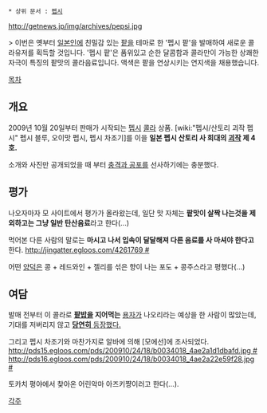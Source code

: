  * 상위 문서 : [[펩시]]

http://getnews.jp/img/archives/pepsi.jpg

> 이번은 옛부터 [[일본]]인에 친밀감 있는 [[팥]]을 테마로 한 '펩시 팥'을 발매하여 새로운 콜라유저를 획득할 것입니다. '펩시 팥'은 품위있고 순한 달콤함과 콜라만이 가능한 상쾌한 자극이 특징의 팥맛의 콜라음료입니다. 액색은 팥을 연상시키는 연지색을 채용했습니다.

[[목차]]

== 개요 ==
2009년 10월 20일부터 판매가 시작되는 [[펩시]] [[콜라]] 상품. [wiki:"펩시/산토리 괴작 펩시" 펩시 블루, 오이맛 펩시, 펩시 차조기]를 이을 '''일본 펩시 산토리 사 희대의 [[괴작]] 제 4호.'''

소개와 사진만 공개되었을 때 부터 [[충격과 공포]]를 선사하기에는 충분했다.

== 평가 ==
나오자마자 모 사이트에서 평가가 올라왔는데, 일단 맛 자체는 '''팥맛이 살짝 나는것을 제외하고는 그냥 일반 탄산음료'''라고 한다(...)

먹어본 다른 사람의 말로는 '''마시고 나서 입속이 달달해져 다른 음료를 사 마셔야 한다고''' 한다. [[http://jingatter.egloos.com/4261769 #]]

어떤 [[양덕]]은 콩 + 레드와인 + 젤리를 섞은 향이 나는 포도 + 콩주스라고 평했다(...)

== 여담 ==
발매 전부터 이 콜라로 '''[[팥밥]]을 지어먹는''' [[용자]]가 나오리라는 예상을 한 사람이 많았는데, 기대를 저버리지 않고 [http://marimite.xt.to/zmxe/?mid=tran&document_srl=1593842 '''당연히''' 등장했다.] 

그리고 펩시 차조기와 마찬가지로 알바에 의해 [모에선]에 조사되었다. [[http://pds15.egloos.com/pds/200910/24/18/b0034018_4ae2a1d1dbafd.jpg #]] [[http://pds16.egloos.com/pds/200910/24/18/b0034018_4ae2a22e59f28.jpg #]] 

토카치 평야에서 찾아온 어린악마 아즈키쨩이러고 한다(…).

[[각주]]
